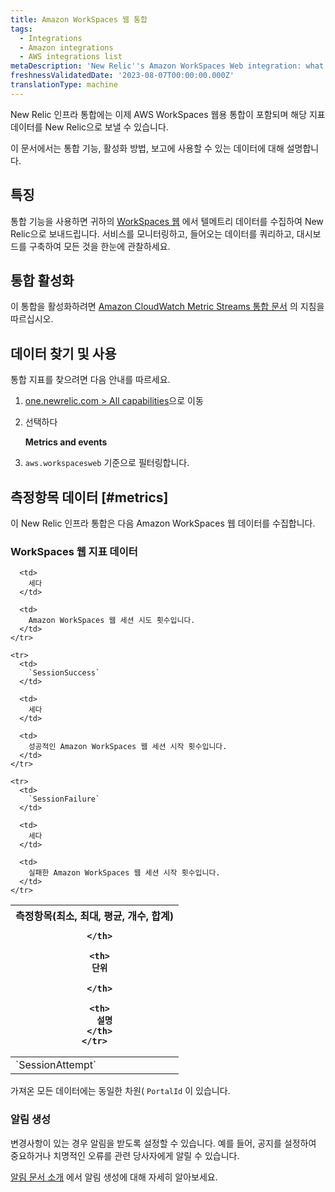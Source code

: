 ```yaml
---
title: Amazon WorkSpaces 웹 통합
tags:
  - Integrations
  - Amazon integrations
  - AWS integrations list
metaDescription: 'New Relic''s Amazon WorkSpaces Web integration: what data it reports and how to enable it.'
freshnessValidatedDate: '2023-08-07T00:00:00.000Z'
translationType: machine
---
```


New Relic 인프라 통합에는 이제 AWS WorkSpaces 웹용 통합이 포함되며 해당 지표 데이터를 New Relic으로 보낼 수 있습니다.

이 문서에서는 통합 기능, 활성화 방법, 보고에 사용할 수 있는 데이터에 대해 설명합니다.

## 특징

통합 기능을 사용하면 귀하의 [WorkSpaces 웹](https://aws.amazon.com/workspaces/web) 에서 텔메트리 데이터를 수집하여 New Relic으로 보내드립니다. 서비스를 모니터링하고, 들어오는 데이터를 쿼리하고, 대시보드를 구축하여 모든 것을 한눈에 관찰하세요.

## 통합 활성화

이 통합을 활성화하려면 [Amazon CloudWatch Metric Streams 통합 문서](/docs/infrastructure/amazon-integrations/connect/aws-metric-stream-setup/) 의 지침을 따르십시오.

## 데이터 찾기 및 사용

통합 지표를 찾으려면 다음 안내를 따르세요.

1. [one.newrelic.com > All capabilities](https://one.newrelic.com/all-capabilities)으로 이동

2. 선택하다

   <DNT>**Metrics and events**</DNT>

3. `aws.workspacesweb` 기준으로 필터링합니다.

## 측정항목 데이터 [#metrics]

이 New Relic 인프라 통합은 다음 Amazon WorkSpaces 웹 데이터를 수집합니다.

### WorkSpaces 웹 지표 데이터

<table>
  <thead>
    <tr>
      <th style={{ width: "200px" }}>
        측정항목(최소, 최대, 평균, 개수, 합계)  

      </th>

      <th>
        단위  

      </th>

      <th>
        설명
      </th>
    </tr>
  </thead>

  <tbody>
    <tr>
      <td>
        `SessionAttempt`
      </td>

      <td>
        세다
      </td>

      <td>
        Amazon WorkSpaces 웹 세션 시도 횟수입니다.
      </td>
    </tr>

    <tr>
      <td>
        `SessionSuccess`
      </td>

      <td>
        세다
      </td>

      <td>
        성공적인 Amazon WorkSpaces 웹 세션 시작 횟수입니다.
      </td>
    </tr>

    <tr>
      <td>
        `SessionFailure`
      </td>

      <td>
        세다
      </td>

      <td>
        실패한 Amazon WorkSpaces 웹 세션 시작 횟수입니다.
      </td>
    </tr>
  </tbody>
</table>

가져온 모든 데이터에는 동일한 차원( `PortalId` 이 있습니다.

### 알림 생성

변경사항이 있는 경우 알림을 받도록 <InlinePopover type="alerts"/>설정할 수 있습니다. 예를 들어, 공지를 설정하여 중요하거나 치명적인 오류를 관련 당사자에게 알릴 수 있습니다.

[알림 문서 소개](/docs/alerts-applied-intelligence/new-relic-alerts/learn-alerts/introduction-alerts/) 에서 알림 생성에 대해 자세히 알아보세요.